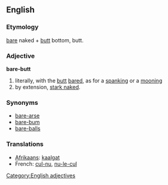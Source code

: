 ==English==

===Etymology===
[[bare]] naked + [[butt]] bottom, butt.

===Adjective===
'''bare-butt'''

# literally, with the [[butt]] [[bared]], as for a [[spanking]] or a [[mooning]]
# by extension, [[stark naked]].

===Synonyms===
* [[bare-arse]]
* [[bare-bum]]
* [[bare-balls]]

===Translations===
{{rfc-level|Translations at L3+ (AutoFormat would have corrected level of Synonyms)}}
* [[Afrikaans]]: [[kaalgat]]
* French: [[cul-nu]], [[nu-le-cul]]

[[Category:English adjectives]]
